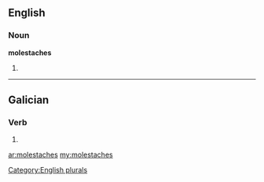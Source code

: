 ==English==

===Noun===
'''molestaches'''

# {{plural of|[[molestache]]}}

[[Category:English plurals]]

----

==Galician==

===Verb===
{{gl-verb-form}}

# {{conjugation of|[[molestar#Galician|molestar]]||2|s|pret|ind}}

[[ar:molestaches]]
[[my:molestaches]]